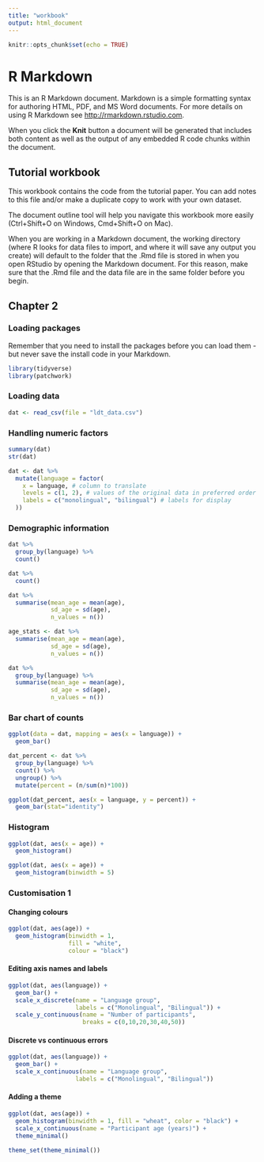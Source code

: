 ```yaml
---
title: "workbook"
output: html_document
---
```


```r
knitr::opts_chunk$set(echo = TRUE)
```

# R Markdown

This is an R Markdown document. Markdown is a simple formatting syntax for authoring HTML, PDF, and MS Word documents. For more details on using R Markdown see <http://rmarkdown.rstudio.com>.

When you click the **Knit** button a document will be generated that includes both content as well as the output of any embedded R code chunks within the document. 

## Tutorial workbook

This workbook contains the code from the tutorial paper. You can add notes to this file and/or make a duplicate copy to work with your own dataset.

The document outline tool will help you navigate this workbook more easily (Ctrl+Shift+O on Windows, Cmd+Shift+O on Mac).

When you are working in a Markdown document, the working directory (where R looks for data files to import, and where it will save any output you create) will default to the folder that the .Rmd file is stored in when you open RStudio by opening the Markdown document. For this reason, make sure that the .Rmd file and the data file are in the same folder before you begin. 

## Chapter 2

### Loading packages

Remember that you need to install the packages before you can load them - but never save the install code in your Markdown.

```r
library(tidyverse)
library(patchwork)
```

### Loading data

```r
dat <- read_csv(file = "ldt_data.csv")
```

### Handling numeric factors

```r
summary(dat)
str(dat)        
```

```r
dat <- dat %>%
  mutate(language = factor(
    x = language, # column to translate
    levels = c(1, 2), # values of the original data in preferred order
    labels = c("monolingual", "bilingual") # labels for display
  ))
```

### Demographic information

```r
dat %>%
  group_by(language) %>%
  count()
```

```r
dat %>%
  count()
```

```r
dat %>%
  summarise(mean_age = mean(age),
            sd_age = sd(age),
            n_values = n())
```

```r
age_stats <- dat %>%
  summarise(mean_age = mean(age),
            sd_age = sd(age),
            n_values = n())
```

```r
dat %>%
  group_by(language) %>%
  summarise(mean_age = mean(age),
            sd_age = sd(age),
            n_values = n())
```

### Bar chart of counts

```r
ggplot(data = dat, mapping = aes(x = language)) +
  geom_bar()
```


```r
dat_percent <- dat %>%
  group_by(language) %>%
  count() %>%
  ungroup() %>%
  mutate(percent = (n/sum(n)*100))

ggplot(dat_percent, aes(x = language, y = percent)) +
  geom_bar(stat="identity") 
```


### Histogram

```r
ggplot(dat, aes(x = age)) +
  geom_histogram()
```

```r
ggplot(dat, aes(x = age)) +
  geom_histogram(binwidth = 5)
```

### Customisation 1

#### Changing colours

```r
ggplot(dat, aes(age)) +
  geom_histogram(binwidth = 1, 
                 fill = "white", 
                 colour = "black")
```

#### Editing axis names and labels

```r
ggplot(dat, aes(language)) +
  geom_bar() +
  scale_x_discrete(name = "Language group", 
                   labels = c("Monolingual", "Bilingual")) +
  scale_y_continuous(name = "Number of participants",
                     breaks = c(0,10,20,30,40,50))
```


#### Discrete vs continuous errors

```r
ggplot(dat, aes(language)) +
  geom_bar() +
  scale_x_continuous(name = "Language group", 
                   labels = c("Monolingual", "Bilingual")) 
```

#### Adding a theme

```r
ggplot(dat, aes(age)) +
  geom_histogram(binwidth = 1, fill = "wheat", color = "black") +
  scale_x_continuous(name = "Participant age (years)") +
  theme_minimal()
```

```r
theme_set(theme_minimal())
```

